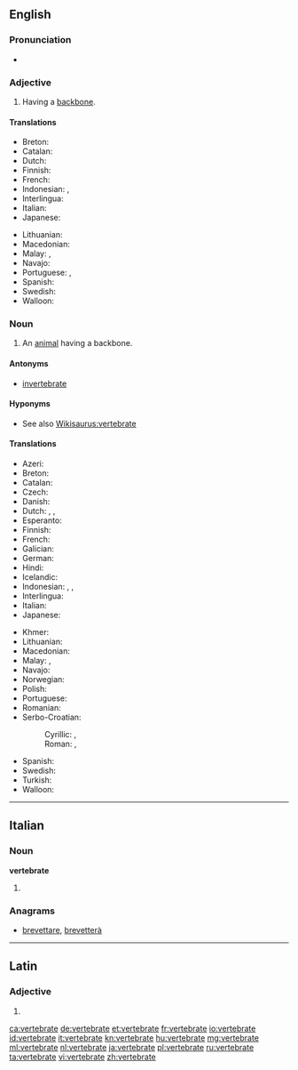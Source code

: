 ==English==

===Pronunciation===
* {{IPA|/ˈvɛɹtɪbɹeɪt/|lang=en}}

===Adjective===
{{en-adj|-}}

# Having a [[backbone]].

====Translations====
{{trans-top|having a backbone}}
* Breton: {{t-|br|mellkeinek}}
* Catalan: {{t+|ca|vertebrat}}
* Dutch: {{t+|nl|gewerveld}}
* Finnish: {{t-|fi|selkärankainen}}
* French: {{t+|fr|vertébré}}
* Indonesian: {{t-|id|bertulang belakang}}, {{t+|id|vertebrata}}
* Interlingua: {{t-|ia|vertebrate}}
* Italian: {{t+|it|vertebrato}}
* Japanese: {{t-|ja|脊椎|tr=せきつい, sekitsui}}
{{trans-mid}}
* Lithuanian: {{t+|lt|stuburinis|m}}
* Macedonian: {{t-|mk|’рбетнички|m|tr='rbétnički}}
* Malay: {{t|ms|bertulang belakang}}, {{t|ms|vertebrat}}
* Navajo: {{tø|nv|bíígháán dahólónígíí}}
* Portuguese: {{t+|pt|vertebrado|m}}, {{t-|pt|vertebrada|f}}
* Spanish: {{t+|es|vertebrado}}
* Swedish: {{t+|sv|ryggradsdjur|n}}
* Walloon: {{t+|wa|cronzoxhî}}
{{trans-bottom}}

===Noun===
{{en-noun}}

# An [[animal]] having a backbone.

====Antonyms====
* [[invertebrate]]

====Hyponyms====
* See also [[Wikisaurus:vertebrate]]

====Translations====
{{trans-top|an animal having a backbone}}
* Azeri: {{t-|az|onurğalı}}
* Breton: {{t-|br|mellkeineg|m}}
* Catalan: {{t+|ca|vertebrat}}
* Czech: {{t-|cs|obratlovec|m}}
* Danish: {{t-|da|hvirveldyr|n}}
* Dutch: {{t+|nl|gewervelde}}, {{t-|nl|werveldier|n}}, {{t-|nl|vertebraat|m}}
* Esperanto: {{t-|eo|vertebrulo}}
* Finnish: {{t-|fi|selkärankainen}}
* French: {{t+|fr|vertébré|m}}
* Galician: {{t-|gl|vertebrado|m}}
* German: {{t+|de|Wirbeltier|n}}
* Hindi: {{t-|hi|कशेरुकी जीव}}
* Icelandic: {{t-|is|hryggleysingjar}}
* Indonesian: {{t+|id|vertebrata}}, {{t-|id|hewan vertebrata}}, {{t-|id|hewan bertulang belakang}}
* Interlingua: {{t-|ia|vertebrato}}
* Italian: {{t+|it|vertebrato}}
* Japanese: {{t+|ja|脊椎動物|tr=せきついどうぶつ, sekitsui dōbutsu}}
{{trans-mid}}
* Khmer: {{t-|km|សត្វឆ្អឹងកង|tr=sat che eng kong|sc=Khmr}}
* Lithuanian: {{t+|lt|stuburinis|m}}
* Macedonian: {{t-|mk|’рбетник|m|tr='rbetnik}}
* Malay: {{t|ms|haiwan vertebrat}}, {{t|ms|vertebrat}}
* Navajo: {{tø|nv|naaldeehii bitsʼin dahólónígíí}}
* Norwegian: {{t-|nn|virveldyr}}
* Polish: {{t+|pl|kręgowiec|m}}
* Portuguese: {{t+|pt|vertebrado|m}}
* Romanian: {{t+|ro|vertebrat|n}}
* Serbo-Croatian:
*: Cyrillic: {{t-|sh|краљешњак|m|alt=крáљешњак|sc=Cyrl}}, {{t-|sh|кичмењак|m|sc=Cyrl}}
*: Roman: {{t-|sh|kralješnjak|m|alt=králješnjak}}, {{t-|sh|kičmenjak|m}}
* Spanish: {{t+|es|vertebrado}}
* Swedish: {{t+|sv|ryggradsdjur|n}}
* Turkish: {{t+|tr|omurgalı}}
* Walloon: {{t+|wa|cronzoxhî}}
{{trans-bottom}}

----

==Italian==

===Noun===
'''vertebrate''' {{f}}

# {{plural of|vertebrato|lang=it}}

===Anagrams===
* [[brevettare#Italian|brevettare]], [[brevetterà#Italian|brevetterà]]

----

==Latin==

===Adjective===
{{la-adj-form|vertebrāte}}

# {{inflection of|vertebratus|vertebrātus|voc|m|s|lang=la}}

[[ca:vertebrate]]
[[de:vertebrate]]
[[et:vertebrate]]
[[fr:vertebrate]]
[[io:vertebrate]]
[[id:vertebrate]]
[[it:vertebrate]]
[[kn:vertebrate]]
[[hu:vertebrate]]
[[mg:vertebrate]]
[[ml:vertebrate]]
[[nl:vertebrate]]
[[ja:vertebrate]]
[[pl:vertebrate]]
[[ru:vertebrate]]
[[ta:vertebrate]]
[[vi:vertebrate]]
[[zh:vertebrate]]